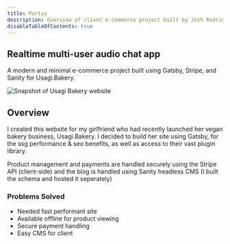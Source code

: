 ```yaml
---
title: Partyy
description: Overview of client e-commerce project built by Josh Rodriguez
disableTableOfContents: true
---
```


## Realtime multi-user audio chat app

A modern and minimal e-commerce project built using Gatsby, Stripe, and Sanity for Usagi.Bakery.

<img
  src="https://res.cloudinary.com/jrod-cdn/image/upload/v1616444143/portfolio%20assets/usagiBakery-desktop_oycdxx.jpg"
  alt="Snapshot of Usagi Bakery website"
/>

## Overview

I created this website for my girlfriend who had recently launched her vegan bakery business, Usagi.Bakery. I decided to build her site using Gatsby, for the ssg performance & seo benefits, as well as access to their vast plugin library.

Product management and payments are handled securely using the Stripe API (client-side) and the blog is handled using Sanity headless CMS (I built the schema and hosted it seperately)

### Problems Solved

- Needed fast performant site
- Available offline for product viewing
- Secure payment handling
- Easy CMS for client
